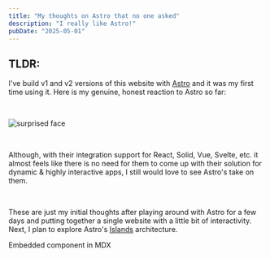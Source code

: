 ```yaml
---
title: "My thoughts on Astro that no one asked"
description: "I really like Astro!"
pubDate: "2025-05-01"
---
```


## TLDR:

I've build v1 and v2 versions of this website with [Astro](https://astro.build/) and it was my first time using it. Here is my genuine, honest reaction to Astro so far:

<br />

![surprised face](../../assets/noway.gif)

<br />

Although, with their integration support for React, Solid, Vue, Svelte, etc. it almost feels like there is no need for them to come up with their solution for dynamic & highly interactive apps, I still would love to see Astro's take on them.

<br />

These are just my initial thoughts after playing around with Astro for a few days and putting together a single website with a little bit of interactivity. Next, I plan to explore Astro's [Islands](https://docs.astro.build/en/concepts/islands/) architecture.


<HeaderLink href="#" onclick="alert('clicked!')">
  Embedded component in MDX
</HeaderLink>
